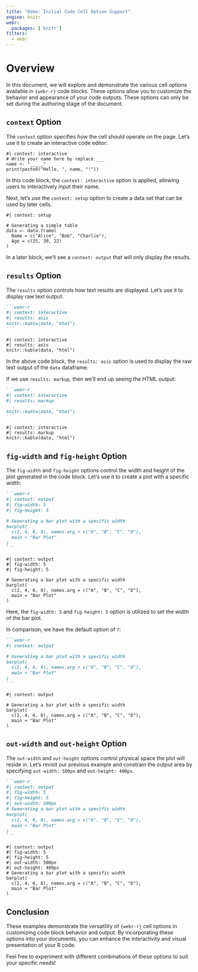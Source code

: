 ```yaml
---
title: "Demo: Initial Code Cell Option Support"
engine: knitr
webr:
  packages: ['knitr']
filters:
  - webr
---
```


# Overview

In this document, we will explore and demonstrate the various cell options available in `{webr-r}` code blocks. These options allow you to customize the behavior and appearance of your code outputs. These options can only be set during the authoring stage of the document.

## `context` Option

The `context` option specifies how the cell should operate on the page. Let's use it to create an interactive code editor:

```webr-r
#| context: interactive
# Write your name here by replace ___
name <- "_____"
print(paste0("Hello, ", name, "!"))
```

In this code block, the `context: interactive` option is applied, allowing users to interactively input their name. 

Next, let's use the `context: setup` option to create a data set that can be used by later cells.

```webr-r
#| context: setup
 
# Generating a simple table
data <- data.frame(
  Name = c("Alice", "Bob", "Charlie"),
  Age = c(25, 30, 22)
)
```

In a later block, we'll see a `context: output` that will only display the results.

## `results` Option

The `results` option controls how text results are displayed. Let's use it to display raw text output:

````md
```webr-r
#| context: interactive
#| results: asis
knitr::kable(data, "html")
```
````
```webr-r
#| context: interactive
#| results: asis
knitr::kable(data, "html")
```

In the above code block, the `results: asis` option is used to display the raw text output of the `data` dataframe.

If we use `results: markup`, then we'll end up seeing the HTML output: 

````md
```webr-r
#| context: interactive
#| results: markup

knitr::kable(data, "html")
```
````


```webr-r
#| context: interactive
#| results: markup
knitr::kable(data, "html")
```


## `fig-width` and `fig-height` Option

The `fig-width` and `fig-height` options control the width and height of the plot generated in the code block. Let's use it to create a plot with a specific width:

````md
```webr-r
#| context: output
#| fig-width: 5
#| fig-height: 5

# Generating a bar plot with a specific width
barplot(
  c(2, 4, 6, 8), names.arg = c("A", "B", "C", "D"), 
  main = "Bar Plot"
)
```
````

```webr-r
#| context: output
#| fig-width: 5
#| fig-height: 5

# Generating a bar plot with a specific width
barplot(
  c(2, 4, 6, 8), names.arg = c("A", "B", "C", "D"), 
  main = "Bar Plot"
)
```

Here, the `fig-width: 5` and `fig-height: 5` option is utilized to set the width of the bar plot.

In comparison, we have the default option of `7`:

````md
```webr-r
#| context: output

# Generating a bar plot with a specific width
barplot(
  c(2, 4, 6, 8), names.arg = c("A", "B", "C", "D"), 
  main = "Bar Plot"
)
```
````

```webr-r
#| context: output

# Generating a bar plot with a specific width
barplot(
  c(2, 4, 6, 8), names.arg = c("A", "B", "C", "D"), 
  main = "Bar Plot"
)
```

## `out-width` and `out-height` Option

The `out-width` and `out-height` options control physical space the plot will reside in. Let's revisit our previous example and constrain the output area by specifying `out-width: 500px` and `out-height: 400px`.

````md
```webr-r
#| context: output
#| fig-width: 5
#| fig-height: 5
#| out-width: 500px
# Generating a bar plot with a specific width
barplot(
  c(2, 4, 6, 8), names.arg = c("A", "B", "C", "D"), 
  main = "Bar Plot"
)
```
````


```webr-r
#| context: output
#| fig-width: 5
#| fig-height: 5
#| out-width: 500px
#| out-height: 400px
# Generating a bar plot with a specific width
barplot(
  c(2, 4, 6, 8), names.arg = c("A", "B", "C", "D"), 
  main = "Bar Plot"
)
```

## Conclusion

These examples demonstrate the versatility of `{webr-r}` cell options in customizing code block behavior and output. By incorporating these options into your documents, you can enhance the interactivity and visual presentation of your R code.

Feel free to experiment with different combinations of these options to suit your specific needs!
